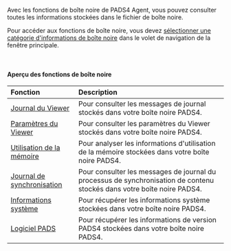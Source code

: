 Avec les fonctions de boîte noire de PADS4 Agent, vous pouvez consulter toutes les informations stockées dans le fichier de boîte noire.

Pour accéder aux fonctions de boîte noire, vous devez [sélectionner une catégorie d'informations de boîte noire](https://pads4documentation.blob.core.windows.net/agent/Content/Main%20Window/Navigation%20pane.htm) dans le volet de navigation de la fenêtre principale.

 

#### **Aperçu des fonctions de boîte noire**

| **Fonction**                                                                                                                                                  | **Description**                                                                                                         |
| :------------------------------------------------------------------------------------------------------------------------------------------------------------ | :---------------------------------------------------------------------------------------------------------------------- |
| [Journal du Viewer](https://pads4documentation.blob.core.windows.net/agent/Content/Remote%20management%20and%20monitoring/Viewer%20log.htm)                   | Pour consulter les messages de journal stockés dans votre boîte noire PADS4.                                            |
| [Paramètres du Viewer](https://pads4documentation.blob.core.windows.net/agent/Content/Remote%20management%20and%20monitoring/Viewer%20settings.htm)           | Pour consulter les paramètres du Viewer stockés dans votre boîte noire PADS4.                                           |
| [Utilisation de la mémoire](https://pads4documentation.blob.core.windows.net/agent/Content/Remote%20management%20and%20monitoring/Memory%20usage.htm)         | Pour analyser les informations d'utilisation de la mémoire stockées dans votre boîte noire PADS4.                       |
| [Journal de synchronisation](https://pads4documentation.blob.core.windows.net/agent/Content/Remote%20management%20and%20monitoring/Synchronization%20log.htm) | Pour consulter les messages de journal du processus de synchronisation de contenu stockés dans votre boîte noire PADS4. |
| [Informations système](https://pads4documentation.blob.core.windows.net/agent/Content/Remote%20management%20and%20monitoring/System%20info.htm)               | Pour récupérer les informations système stockées dans votre boîte noire PADS4.                                          |
| [Logiciel PADS](https://pads4documentation.blob.core.windows.net/agent/Content/Remote%20management%20and%20monitoring/PADS%20software.htm)                    | Pour récupérer les informations de version PADS4 stockées dans votre boîte noire PADS4.                                 |
